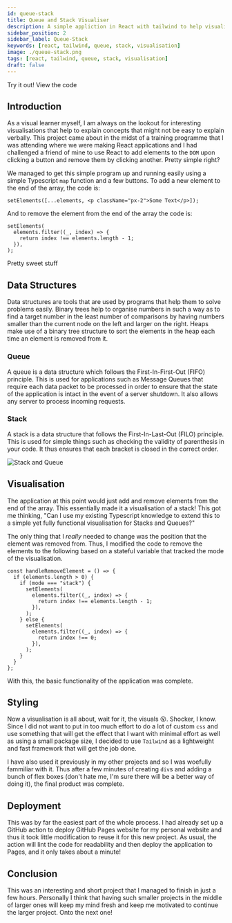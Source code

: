 ```yaml
---
id: queue-stack
title: Queue and Stack Visualiser
description: A simple appliction in React with tailwind to help visualise how Queues and Stacks work.
sidebar_position: 2
sidebar_label: Queue-Stack
keywords: [react, tailwind, queue, stack, visualisation]
image: ./queue-stack.png
tags: [react, tailwind, queue, stack, visualisation]
draft: false
---
```



<!-- markdownlint-disable MD033 -->

<Link
  className="button button--primary"
  to="https://majulahsingapuri.github.io/queue-stack"
>
  Try it out!
</Link>
<Link
  className="button button--secondary margin-left--md"
  to="https://github.com/majulahsingapuri/queue-stack"
>
  View the code
</Link>

## Introduction

As a visual learner myself, I am always on the lookout for interesting visualisations that help to explain concepts that might not be easy to explain verbally.
This project came about in the midst of a training programme that I was attending where we were making React applications and I had challenged a friend of mine to use React to add elements to the `DOM` upon clicking a button and remove them by clicking another.
Pretty simple right?

We managed to get this simple program up and running easily using a simple Typescript `map` function and a few buttons.
To add a new element to the end of the array, the code is:

```tsx title="App.tsx: Add Element"
setElements([...elements, <p className="px-2">Some Text</p>]);
```

And to remove the element from the end of the array the code is:

```tsx title="App.tsx: Remove Element"
setElements(
  elements.filter((_, index) => {
    return index !== elements.length - 1;
  }),
);
```

Pretty sweet stuff

## Data Structures

Data structures are tools that are used by programs that help them to solve problems easily.
Binary trees help to organise numbers in such a way as to find a target number in the least number of comparisons by having numbers smaller than the current node on the left and larger on the right.
Heaps make use of a binary tree structure to sort the elements in the heap each time an element is removed from it.

### Queue

A queue is a data structure which follows the First-In-First-Out (FIFO) principle.
This is used for applications such as Message Queues that require each data packet to be processed in order to ensure that the state of the application is intact in the event of a server shutdown.
It also allows any server to process incoming requests.

### Stack

A stack is a data structure that follows the First-In-Last-Out (FILO) principle.
This is used for simple things such as checking the validity of parenthesis in your code.
It thus ensures that each bracket is closed in the correct order.

![Stack and Queue](queue-stack.png)

## Visualisation

The application at this point would just add and remove elements from the end of the array.
This essentially made it a visualisation of a stack!
This got me thinking, "Can I use my existing Typescript knowledge to extend this to a simple yet fully functional visualisation for Stacks and Queues?"

The only thing that I _really_ needed to change was the position that the element was removed from.
Thus, I modified the code to remove the elements to the following based on a stateful variable that tracked the mode of the visualisation.

```tsx title="App.tsx: Updated Element Removal"
const handleRemoveElement = () => {
  if (elements.length > 0) {
    if (mode === "stack") {
      setElements(
        elements.filter((_, index) => {
          return index !== elements.length - 1;
        }),
      );
    } else {
      setElements(
        elements.filter((_, index) => {
          return index !== 0;
        }),
      );
    }
  }
};
```

With this, the basic functionality of the application was complete.

## Styling

Now a visualisation is all about, wait for it, the visuals 😮.
Shocker, I know.
Since I did not want to put in too much effort to do a lot of custom `css` and use something that will get the effect that I want with minimal effort as well as using a small package size, I decided to use `Tailwind` as a lightweight and fast framework that will get the job done.

I have also used it previously in my other projects and so I was woefully fammiliar with it.
Thus after a few minutes of creating `div`s and adding a bunch of flex boxes (don't hate me, I'm sure there will be a better way of doing it), the final product was complete.

## Deployment

This was by far the easiest part of the whole process.
I had already set up a GitHub action to deploy GitHub Pages website for my personal website and thus it took little modification to reuse it for this new project.
As usual, the action will lint the code for readability and then deploy the application to Pages, and it only takes about a minute!

## Conclusion

This was an interesting and short project that I managed to finish in just a few hours.
Personally I think that having such smaller projects in the middle of larger ones will keep my mind fresh and keep me motivated to continue the larger project.
Onto the next one!
